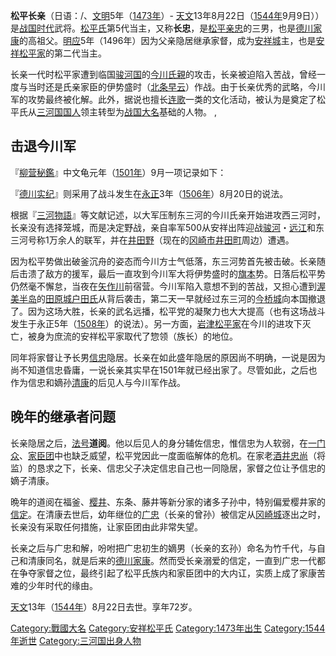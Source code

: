 {{unreferenced|time=2017-02-08T09:17:56+00:00}}
'''松平长亲'''（日语：{{lang|ja|松平 長親}}/{{lang|ja|まつだいら ながちか}}、[[文明_(后土御门天皇)|文明]]5年（[[1473年|1473年]]）- [[天文_(日本)|天文]]13年8月22日（[[1544年|1544年]]9月9日））是[[战国时代_(日本)|战国时代]]武将。[[松平氏|松平氏]]第5代当主，又称'''长忠'''，是[[松平亲忠|松平亲忠]]的三男，也是[[德川家康|德川家康]]的高祖父。[[明應_(日本)|明应]]5年（1496年）因为父亲隐居继承家督，成为[[安祥城|安祥城]]主，也是[[安祥松平家|安祥松平家]]的第二代当主。 

长亲一代时松平家遭到临国[[骏河国|骏河国]]的[[今川氏親|今川氏親]]的攻击，长亲被迫陷入苦战，曾经一度与当时还是氏亲家臣的伊势盛时（[[北条早云|北条早云]]）作战。由于长亲优秀的武略，今川军的攻势最终被化解。此外，据说也擅长[[连歌|连歌]]一类的文化活动，被认为是奠定了松平氏从[[三河国|三河国]][[国人|国人]]领主转型为[[战国大名|战国大名]]基础的人物。
,

== 击退今川军 ==

『[[柳营秘鑑|柳营秘鑑]]』中文龟元年（[[1501年|1501年]]）9月一项记录如下：
{{cquote|{{lang|ja|其後信光公の御孫徳川次郎三郎長親公の御時 文亀元辛酉年九月 今川家大将 伊勢新九郎長氏入道早雲と岩付の城下に於て御合戦御勝利なり。此時の先陣ハ 酒井左衛門尉氏忠入道浄賢 舎弟与四郎親重 并本多 大久保 柳原所なり}}<br>之后[[松平信光|松平信光]]公的孙子德川次郎三郎长亲公一代，[[文龟|文龟]]元辛酉年（1501年）九月与今川家大将 [[北条早云|伊势新九郎长氏入道早云]]在[[岩付城|岩付城]]下作战胜利。当时的先锋为[[酒井氏忠|酒井左卫门尉氏忠入道净闲]]，长亲之弟[[松平亲重|与四郎亲重]]，以及本多、大久保、柳原所等人。}}

『[[德川实纪|德川实纪]]』则采用了战斗发生在[[永正|永正]]3年（[[1506年|1506年]]）8月20日的说法。

根据『[[三河物語|三河物語]]』等文献记述，以大军压制东三河的今川氏亲开始进攻西三河时，长亲没有选择笼城，而是决定野战，亲自率军500从安祥出阵迎战[[骏河国|骏河]]・[[远江国|远江]]和东三河号称1万余人的联军，并在[[井田野|井田野]]（现在的[[冈崎市|冈崎市]][[井田町|井田町]]周边）遭遇。

因为松平势做出破釜沉舟的姿态而今川方士气低落，东三河势首先被击破。长亲随后击溃了敌方的援军，最后一直攻到今川军大将伊势盛时的[[旗本|旗本]]势。日落后松平势仍然毫不懈怠，当夜在[[矢作川|矢作川]]前宿营。今川军陷入意想不到的苦战，又担心遭到[[渥美半岛|渥美半岛]]的[[田原城|田原城]][[户田氏|户田氏]]从背后袭击，第二天一早就经过东三河的[[今桥城|今桥城]]向本国撤退了。因为这场大胜，长亲的武名远播，松平党的凝聚力也大大提高（也有这场战斗发生于永正5年（[[1508年|1508年]]）的说法）。另一方面，[[岩津松平家|岩津松平家]]在今川的进攻下灭亡，被身为庶流的安祥松平家取代了惣领（族长）的地位。

同年将家督让予长男[[松平信忠|信忠]]隐居。长亲在如此盛年隐居的原因尚不明确，一说是因为尚不知道信忠昏庸，一说长亲其实早在1501年就已经出家了。尽管如此，之后也作为信忠和嫡孙[[松平清康|清康]]的后见人与今川军作战。

== 晚年的继承者问题 ==

长亲隐居之后，[[法号|法号]]'''道阅'''。他以后见人的身分辅佐信忠，惟信忠为人软弱，在[[一门众|一门众]]、[[家臣团|家臣团]]中也缺乏威望，松平党因此一度面临解体的危机。在家老[[酒井忠尚|酒井忠尚]]（将监）的恳求之下，长亲、信忠父子决定信忠自己也一同隐居，家督之位让予信忠的嫡子清康。

晩年的道阅在福釜、[[櫻井松平家|樱井]]、东条、藤井等新分家的诸多子孙中，特别偏爱樱井家的[[松平信定|信定]]。在清康去世后，幼年继位的[[松平广忠|广忠]]（长亲的曾孙）被信定从[[冈崎城|冈崎城]]逐出之时，长亲没有采取任何措施，让家臣团由此非常失望。

长亲之后与广忠和解，吩咐把广忠初生的嫡男（长亲的玄孙）命名为竹千代，与自己和清康同名，就是后来的[[德川家康|德川家康]]。然而受长亲溺爱的信定，一直到广忠一代都在争夺家督之位，最终引起了松平氏族内和家臣团中的大内讧，实质上成了家康苦难的少年时代的缘由。

[[天文_(日本)|天文]]13年（[[1544年|1544年]]）8月22日去世。享年72岁。

{{松平宗家歷代當主||第5代}}

[[Category:戰國大名|Category:戰國大名]]
[[Category:安祥松平氏|Category:安祥松平氏]]
[[Category:1473年出生|Category:1473年出生]]
[[Category:1544年逝世|Category:1544年逝世]]
[[Category:三河国出身人物|Category:三河国出身人物]]